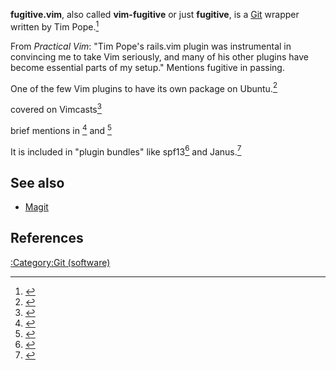 {{Infobox software
|name                 = fugitive.vim
|logo                 = 
|screenshot           = 
|caption              = 
|author               = Tim Pope
|developer            =
|released             = {{Start date and age|2010|02|15|df=yes}}<ref name="vimscripts_site">{{cite web |url=http://www.vim.org/scripts/script.php?script_id=2975 |title=fugitive.vim : A Git wrapper so awesome, it should be illegal |accessdate=February 8, 2017}}</ref>
|latest release version = 2.2 / {{Start date and age|2015|01|20|df=yes}}<ref name="vimscripts_site" />
|programming language = [[Vim (text editor)#Vim script|Vim script]]
|operating system     = [[Unix]], [[Linux]], [[Windows NT]], [[macOS]], [[iOS]], [[Android (operating system)|Android]], [[AmigaOS]]
|language             = English
|genre                = Git wrapper
|license              = [[free software license|Free software]] ([http://vimdoc.sourceforge.net/htmldoc/uganda.html#license Vim License]), [[charityware]]
|repo                 = {{URL|https://github.com/tpope/vim-fugitive}}
}}
'''fugitive.vim''', also called '''vim-fugitive''' or just '''fugitive''', is a [[Git]] wrapper written by Tim Pope.<ref>{{cite web |url=https://github.com/tpope/vim-fugitive |title=fugitive.vim |accessdate=February 8, 2017}}</ref>

From ''Practical Vim'': "Tim Pope's rails.vim plugin was instrumental in convincing me to take Vim seriously, and many of his other plugins have become essential parts of my setup." Mentions fugitive in passing.

One of the few Vim plugins to have its own package on Ubuntu.<ref>{{cite web |url=http://packages.ubuntu.com/search?suite=default&section=all&arch=any&keywords=vim-&searchon=names |title=Package Search Results for 'vim-'}}</ref>

covered on Vimcasts<ref>{{cite web |url=http://vimcasts.org/blog/2011/05/the-fugitive-series/ |title=The Fugitive Series - a retrospective |accessdate=February 8, 2017}}</ref>

brief mentions in <ref>{{cite book |url=https://books.google.com/books?id=_1cnCgAAQBAJ&pg=PR27&dq=fugitive.vim&hl=en&sa=X&ved=0ahUKEwig4LyIjIDSAhUSzWMKHSPZCgkQ6AEIJDAB#v=onepage&q=fugitive.vim&f=false |title=Pro Vim |first=Mark |last=McDonnell |publisher=[[Apress]] |year=2014}}</ref> and <ref>{{cite book |url=https://books.google.com/books?id=jGInCgAAQBAJ&pg=PR15&dq=fugitive.vim&hl=en&sa=X&ved=0ahUKEwig4LyIjIDSAhUSzWMKHSPZCgkQ6AEIKjAC#v=onepage&q=fugitive.vim&f=false |first=Mark |last=McDonnell |title=tmux Taster |publisher=[[Apress]] |year=2014}}</ref>

It is included in "plugin bundles" like spf13<ref>{{cite web |url=http://vim.spf13.com/ |first=Steve |last=Francia |title=spf13-vim - The Ultimate Vim Distribution |accessdate=February 8, 2017}}</ref> and Janus.<ref>{{cite web|url=https://github.com/carlhuda/janus |accessdate=February 8, 2017 |title=Janus: Vim Distribution}}</ref>

==See also==

* [[Magit]]

==References==

{{Reflist|30em}}

[[:Category:Git (software)]]
